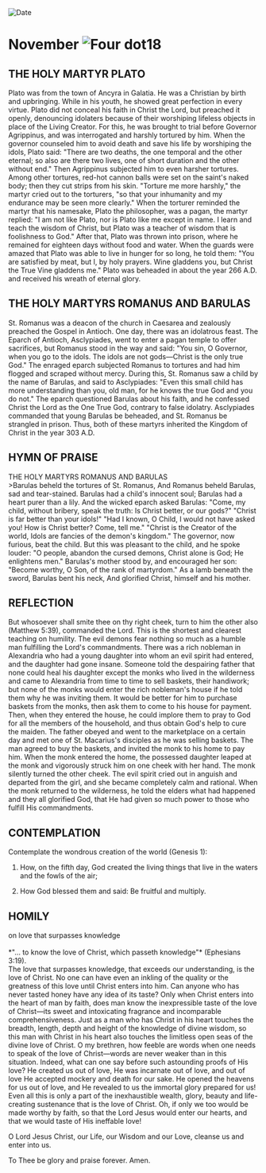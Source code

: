 
<RunningHead />
<Image src="/title-imprint.png" height={68} width={50} alt="Date" className="title-imprint"/>

# <div id="date">November <Image className="four-dot" src="/four-dot.png" height={15} width={15} alt="Four dot" />18</div>

## THE HOLY MARTYR PLATO

Plato was from the town of Ancyra in Galatia. He was a Christian by birth and upbringing. While in his youth, he showed great perfection in every virtue. Plato did not conceal his faith in Christ the Lord, but preached it openly, denouncing idolaters because of their worshiping lifeless objects in place of the Living Creator. For this, he was brought to trial before Governor Agrippinus, and was interrogated and harshly tortured by him. When the governor counseled him to avoid death and save his life by worshiping the idols, Plato said: "There are two deaths, the one temporal and the other eternal; so also are there two lives, one of short duration and the other without end." Then Agrippinus subjected him to even harsher tortures. Among other tortures, red-hot cannon balls were set on the saint's naked body; then they cut strips from his skin. "Torture me more harshly," the martyr cried out to the torturers, "so that your inhumanity and my endurance may be seen more clearly." When the torturer reminded the martyr that his namesake, Plato the philosopher, was a pagan, the martyr replied: "I am not like Plato, nor is Plato like me except in name. I learn and teach the wisdom of Christ, but Plato was a teacher of wisdom that is foolishness to God." After that, Plato was thrown into prison, where he remained for eighteen days without food and water. When the guards were amazed that Plato was able to live in hunger for so long, he told them: "You are satisfied by meat, but I, by holy prayers. Wine gladdens you, but Christ the True Vine gladdens me." Plato was beheaded in about the year 266 A.D. and received his wreath of eternal glory.

## THE HOLY MARTYRS ROMANUS AND BARULAS

St. Romanus was a deacon of the church in Caesarea and zealously preached the Gospel in Antioch. One day, there was an idolatrous feast. The Eparch of Antioch, Asclypiades, went to enter a pagan temple to offer sacrifices, but Romanus stood in the way and said: "You sin, O Governor, when you go to the idols. The idols are not gods—Christ is the only true God." The enraged eparch subjected Romanus to tortures and had him flogged and scraped without mercy. During this, St. Romanus saw a child by the name of Barulas, and said to Asclypiades: "Even this small child has more understanding than you, old man, for he knows the true God and you do not." The eparch questioned Barulas about his faith, and he confessed Christ the Lord as the One True God, contrary to false idolatry. Asclypiades commanded that young Barulas be beheaded, and St. Romanus be strangled in prison. Thus, both of these martyrs inherited the Kingdom of Christ in the year 303 A.D.


## HYMN OF PRAISE
<div style={{textAlign:'center', color:'crimson', fontWeight:'bold'}}>
THE HOLY MARTYRS ROMANUS AND BARULAS
</div>
>Barulas beheld the tortures of St. Romanus,  
And Romanus beheld Barulas, sad and tear-stained.  
Barulas had a child's innocent soul;  
Barulas had a heart purer than a lily.  
And the wicked eparch asked Barulas:  
"Come, my child, without bribery, speak the truth:  
Is Christ better, or our gods?"  
"Christ is far better than your idols!"  
"Had I known, O Child, I would not have asked you!  
How is Christ better? Come, tell me."  
"Christ is the Creator of the world,  
Idols are fancies of the demon's kingdom."  
The governor, now furious, beat the child.  
But this was pleasant to the child, and he spoke louder:  
"O people, abandon the cursed demons,  
Christ alone is God; He enlightens men."  
Barulas's mother stood by, and encouraged her son:  
"Become worthy, O Son, of the rank of martyrdom."  
As a lamb beneath the sword, Barulas bent his neck,  
And glorified Christ, himself and his mother.  


## REFLECTION

But whosoever shall smite thee on thy right cheek, turn to him the other also (Matthew 5:39), commanded the Lord. This is the shortest and clearest teaching on humility. The evil demons fear nothing so much as a humble man fulfilling the Lord's commandments. There was a rich nobleman in Alexandria who had a young daughter into whom an evil spirit had entered, and the daughter had gone insane. Someone told the despairing father that none could heal his daughter except the monks who lived in the wilderness and came to Alexandria from time to time to sell baskets, their handiwork; but none of the monks would enter the rich nobleman's house if he told them why he was inviting them. It would be better for him to purchase baskets from the monks, then ask them to come to his house for payment. Then, when they entered the house, he could implore them to pray to God for all the members of the household, and thus obtain God's help to cure the maiden. The father obeyed and went to the marketplace on a certain day and met one of St. Macarius's disciples as he was selling baskets. The man agreed to buy the baskets, and invited the monk to his home to pay him. When the monk entered the home, the possessed daughter leaped at the monk and vigorously struck him on one cheek with her hand. The monk silently turned the other cheek. The evil spirit cried out in anguish and departed from the girl, and she became completely calm and rational. When the monk returned to the wilderness, he told the elders what had happened and they all glorified God, that He had given so much power to those who fulfill His commandments.


## CONTEMPLATION

Contemplate the wondrous creation of the world (Genesis 1):

1. How, on the fifth day, God created the living things that live in the waters and the fowls of the air;

2. How God blessed them and said: Be fruitful and multiply.


## HOMILY
<div style={{textAlign:'center', color:'crimson', fontWeight:'bold'}}>
on love that surpasses knowledge
</div>
<br />
<div style={{textAlign:'right'}}>
*"… to know the love of Christ, which passeth knowledge"* (Ephesians 3:19).
</div>
The love that surpasses knowledge, that exceeds our understanding, is the love of Christ. No one can have even an inkling of the quality or the greatness of this love until Christ enters into him. Can anyone who has never tasted honey have any idea of its taste? Only when Christ enters into the heart of man by faith, does man know the inexpressible taste of the love of Christ—its sweet and intoxicating fragrance and incomparable comprehensiveness. Just as a man who has Christ in his heart touches the breadth, length, depth and height of the knowledge of divine wisdom, so this man with Christ in his heart also touches the limitless open seas of the divine love of Christ. O my brethren, how feeble are words when one needs to speak of the love of Christ—words are never weaker than in this situation. Indeed, what can one say before such astounding proofs of His love? He created us out of love, He was incarnate out of love, and out of love He accepted mockery and death for our sake. He opened the heavens for us out of love, and He revealed to us the immortal glory prepared for us! Even all this is only a part of the inexhaustible wealth, glory, beauty and life-creating sustenance that is the love of Christ. Oh, if only we too would be made worthy by faith, so that the Lord Jesus would enter our hearts, and that we would taste of His ineffable love!

O Lord Jesus Christ, our Life, our Wisdom and our Love, cleanse us and enter into us.

To Thee be glory and praise forever. Amen.